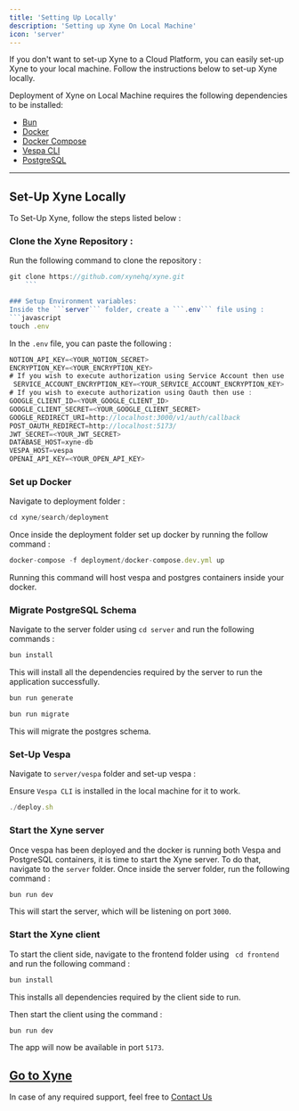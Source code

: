 ```yaml
---
title: 'Setting Up Locally'
description: 'Setting up Xyne On Local Machine'
icon: 'server'
---
```


If you don't want to set-up Xyne to a Cloud Platform, you can easily set-up Xyne to your local machine. Follow the instructions below to  set-up Xyne locally.

Deployment of Xyne on Local Machine requires the following dependencies to be installed:

- [Bun](https://bun.sh/docs/installation)
- [Docker](https://docs.docker.com/engine/install/)
- [Docker Compose](https://docs.docker.com/compose/install/)
- [Vespa CLI](https://docs.vespa.ai/en/build-install-vespa.html)
- [PostgreSQL](https://www.postgresql.org/)

---
 Set-Up Xyne Locally
---
To Set-Up Xyne, follow the steps listed below :

### Clone the Xyne Repository : 

Run the following command to clone the repository :
```javascript
git clone https://github.com/xynehq/xyne.git
    ```

### Setup Environment variables: 
Inside the ```server``` folder, create a ```.env``` file using :
```javascript
touch .env
```
In the ```.env``` file, you can paste the following :

```javascript .env file
NOTION_API_KEY=<YOUR_NOTION_SECRET>
ENCRYPTION_KEY=<YOUR_ENCRYPTION_KEY>
# If you wish to execute authorization using Service Account then use :
 SERVICE_ACCOUNT_ENCRYPTION_KEY=<YOUR_SERVICE_ACCOUNT_ENCRYPTION_KEY> 
# If you wish to execute authorization using Oauth then use :   
GOOGLE_CLIENT_ID=<YOUR_GOOGLE_CLIENT_ID>
GOOGLE_CLIENT_SECRET=<YOUR_GOOGLE_CLIENT_SECRET>
GOOGLE_REDIRECT_URI=http://localhost:3000/v1/auth/callback
POST_OAUTH_REDIRECT=http://localhost:5173/
JWT_SECRET=<YOUR_JWT_SECRET>
DATABASE_HOST=xyne-db
VESPA_HOST=vespa
OPENAI_API_KEY=<YOUR_OPEN_API_KEY>
```

### Set up Docker

Navigate to deployment folder : 
 ```javascript
cd xyne/search/deployment
```
Once inside the deployment folder set up docker by running the follow command : 
```javascript
docker-compose -f deployment/docker-compose.dev.yml up
```
Running this command will host vespa and postgres containers inside your docker.



### Migrate PostgreSQL Schema

Navigate to the server folder using ```cd server``` and run the following commands : 

```javascript
bun install
```
This will install all the dependencies required by the server to run the application successfully.

```javascript
bun run generate
```
```javascript
bun run migrate
```
This will migrate the postgres schema.

###  Set-Up Vespa

Navigate to ```server/vespa``` folder and  set-up vespa : 

<Warning> Ensure ```Vespa CLI``` is installed in the local machine for it to work.</Warning>


```javascript
./deploy.sh
```

### Start the Xyne server

Once vespa has been deployed and the docker is running both Vespa and PostgreSQL containers, it is time to start the Xyne server. To do that, navigate to the ```server``` folder.
Once inside the server folder, run the following command : 

```javascript
bun run dev
```
This will start the server, which will be listening on port ```3000```.

### Start the Xyne client
To start the client side, navigate to the frontend folder using ``` cd frontend``` and run the following command : 

```javascript
bun install
```
This installs all dependencies required by the client side to run.

Then start the client using the command : 

```javascript
bun run dev
```

The app will now be available in port ```5173```.

 [Go to Xyne](http://localhost:5173/)
----


<Tip>In case of any required support, feel free to [Contact Us](mailto:saheb@xynehq.com)</Tip>
​

